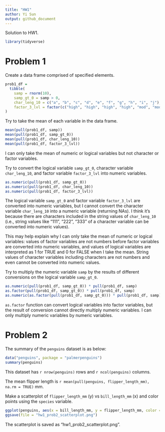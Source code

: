 ```yaml
---
title: "HW1"
author: Yi Sun
output: github_document
---
```


Solution to HW1.

```r
library(tidyverse)
```

# Problem 1

Create a data frame comprised of specified elements.

```r
prob1_df = 
  tibble(
    samp = rnorm(10),
    samp_gt_0 = samp > 0,
    char_leng_10 = c("a", "b", "c", "d", "e", "f", "g", "h", "i", "j"),
    factor_3_lvl = factor(c("high", "high", "high", "high", "mod", "mod", "mod", "low", "low", "low"))
)
```

Try to take the mean of each variable in the data frame.

```r
mean(pull(prob1_df, samp))
mean(pull(prob1_df, samp_gt_0))
mean(pull(prob1_df, char_leng_10))
mean(pull(prob1_df, factor_3_lvl))
```

I can only take the mean of numeric or logical variables but not character or factor variables.

Try to convert the logical variable `samp_gt_0`, character variable `char_leng_10`, and factor variable `factor_3_lvl` into numeric variables.

```r
as.numeric(pull(prob1_df, samp_gt_0))
as.numeric(pull(prob1_df, char_leng_10))
as.numeric(pull(prob1_df, factor_3_lvl))
```

The logical variable `samp_gt_0` and factor variable `factor_3_lvl` are converted into numeric variables, but I cannot convert the character variable `char_leng_10` into a numeric variable (returning NAs). I think it's because there are characters included in the string values of `char_leng_10` (i.e., string values like "111", "222", "333" of a character variable can be converted into numeric values).

This may help explain why I can only take the mean of numeric or logical variables: values of factor variables are not numbers before factor variables are converted into numeric variables, and values of logical variables are interpreted as 1 for TRUE and 0 for FALSE when I take the mean. String values of character variables including characters are not numbers and even cannot be converted into numeric values.

Try to multiply the numeric variable `samp` by the results of different conversions on the logical variable `samp_gt_0`.

```r
as.numeric(pull(prob1_df, samp_gt_0)) * pull(prob1_df, samp)
as.factor(pull(prob1_df, samp_gt_0)) * pull(prob1_df, samp)
as.numeric(as.factor(pull(prob1_df, samp_gt_0))) * pull(prob1_df, samp)
```

`as.factor` function can convert logical variables into factor variables, but the result of conversion cannot directly multiply numeric variables. I can only multiply numeric variables by numeric variables.

# Problem 2

The summary of the `penguins` dataset is as below:

```r
data("penguins", package = "palmerpenguins")
summary(penguins)
```

This dataset has `r nrow(penguins)` rows and `r ncol(penguins)` columns.

The mean flipper length is `r mean(pull(penguins, flipper_length_mm), na.rm = TRUE)` mm.

Make a scatterplot of `flipper_length_mm` (y) vs `bill_length_mm` (x) and color points using the `species` variable.

```r
ggplot(penguins, aes(x = bill_length_mm, y = flipper_length_mm, color = species)) + geom_point()
ggsave(file = "hw1_prob2_scatterplot.png")
```

The scatterplot is saved as "hw1_prob2_scatterplot.png".